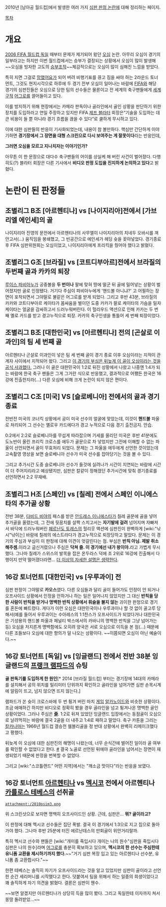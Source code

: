 2010년 [남아공 월드컵]에서 발생한 여러 가지 [[오심 및 편파판정|심판 판정 논란]]에 대해 정리하는 페이지. 

[[목차]]

= 개요 =
[[2006 FIFA 월드컵 독일]] 때부터 문제가 제기되어 왔던 [[오심]] 논란. 아무리 오심이 경기의 일부라고는 하지만 이번 월드컵에서는 승부가 결정되는 상황에서 오심이 많이 발생해 ~~오심을 빙자한 고도의 [[승부조작]]~~체감적으로는 오심이 많이 심해진 느낌을 받았다. 

특히 지면 그걸로 [[망했어요]]가 되어 버려 비행기표를 끊고 짐을 싸야 하는 2라운드 토너먼트, 그것도 현지시각으로 하루에 두 경기 전부 오심이 일어나는 바람에 [[FIFA]]와 해당 경기의 심판진들은 오심으로 당한 팀의 선수들은 물론이고 전 세계의 축구팬들에게 [[세계구]]적 [[어그로]]를 끌어들이고 있다. 

이를 방지하기 위해 현장에서는 카메라 판독이나 골라인에서 골인 상황을 판단하기 위한 장치를 도입하라고 연일 주장하고 있지만 FIFA [[제프 블라터]] 회장은“기술을 도입하는 데 큰 비용이 들 뿐 아니라 경기 흐름을 끊을 수 있다”로 쿨하게 무시하고 있다.

이에 대한 심판들의 반응이 기사화되었는데, 내용이 참 볼만하다. 핵심만 간단하게 이야기하면 '''경기장에서 그 장면을 대형 스크린으로 다시 보여주는 게 잘못이다'''라는 반응인데, 

'''그러면 오심을 모르고 지나치자는 이야기인가?''' 

아무튼 이 한 문장으로 대다수 축구팬들의 어이를 상실케 해 버린 사건이 벌어졌다. 다행히도(?) 블라터 회장은 다른 기사에서 '''비디오 판정 도입을 진지하게 논의하고 있다'''고 밝혔다.

= 논란이 된 판정들 =
== 조별리그 B조 [아르헨티나] vs [나이지리아]전에서 [가브리엘 에인세]의 골 ==
나이지리아 진영의 문전에서 아르헨티나의 사무엘이 나이지리아의 치네두 오바시를 껴안고서(…) 움직임을 봉쇄했고, 그 빈공간으로 에인세가 헤딩 슛을 꽂아넣었다. 경기종료 후 FIFA 심판위원회는 오심이었고, 나이지리아에게 프리킥을 줬어야 했다고 밝혔다.

== 조별리그 G조 [브라질] vs [코트디부아르]전에서 브라질의 두번째 골과 카카의 퇴장 ==
[[루이스 파비아누]]가 공중볼을 '''두 번이나''' 팔에 맞혀 땅에 떨군 뒤 골에 밀어넣는 상황이 벌어졌지만 골로 인정됐다. 거기다 주심이 파비아누에게 '핸드볼 아니냐?' 고 어필하는 장면이 포착되면서 그야말로 불같은 어그로를 받게 되었다. 그리고 후반 43분, 브라질의 카카와 코트디부아르 케이타가 몸싸움을 벌이던 도중 카카가 팔로 케이타의 가슴을 밀자 케이타는 얼굴을 감싸쥐고서 드러누워버린다. 이 헐리우드 액션으로 인해 카카는 두 번째 옐로 카드를 받고 경고누적으로 퇴장. 카카의 축구인생을 통틀어 세 번째 퇴장이었다.
  
== 조별리그 B조 [대한민국] vs [아르헨티나] 전의 [곤살로 이과인]의 팀 세 번째 골 ==
아르헨티나 곤살로 이과인이 넣은 팀 세 번째 골이 경기 종료 이후 오심이라는 지적이 관계자 사이에서 지적되어 왔다. 그리고 [http://www.consumernews.co.kr/news/view.html?gid=main&bid=news&pid=204837 이 경기의 부심은 뒤늦게 이 골이 오심이라는 것을 공식 사과했다.] 그러나 이 골은 대한민국이 1:2로 뒤진 상황에서 나왔고 나중엔 1:4가 되는 바람에 한국 축구 팬들은 그게 그거란 식으로 반응했고, 결과적으로 어쨌든 한국은 16강에 진출한지라(…) 다른 오심에 비해 크게 논란이 되지 않은 편이다.

== 조별리그 C조 [미국] VS [슬로베니아] 전에서의 골과 경기종료 ==
전반전 미국의 코너킥 상황에서 공이 미국 선수의 얼굴에 맞았는데, 이것이 '''핸드볼''' 파울로 처리되어 그 선수는 옐로우 카드에다가 경고 누적으로 다음 경기 출전금지. 안습.

0:2에서 2:2로 슬로베니아를 무섭게 따라잡으며 기세를 올리던 미국은 후반 41분에도 도노반이 올린 프리킥 크로스를 에두가 골문으로 차 넣었지만 그전에 이해할 수 없는 파울이 선언되면서 골이 무효처리 되었다. 문제는 그 파울을 에두에게 선언한 것이었는데 고속촬영 영상을 보면 슬로베니아 선수가 미국 선수를 잡아당기는 것을 볼 수 있다.

그리고 추가시간 도중 슬로베니아 선수가 들것에 실려나가 시간이 지연되는 바람에 시간이 더 주어지리라고 예상됐지만, 심판은 칼같이 정해졌던 추가시간에 맞춰 경기종료를 선언하면서 2:2 무재배.

== 조별리그 H조 [스페인] vs [칠레] 전에서 스페인 이니에스타의 추가골 상황 ==
전반 38분, [[다비드 비야]]의 패스를 받은 [[안드레스 이니에스타]]가 칠레 골문에 골을 넣어 추가골을 올렸는데, 그 전에 뒷꿈치를 살짝 스치고서는 '''자기발에 걸려''' 넘어지며 자빠져서 바닥에 드러누워버린 [[페르난도 토레스]]의 헐리웃 액션에 심판진이 완벽하게 [wiki:"낚시"낚이는] 바람에 칠레의 에스트라다가 경고누적으로 퇴장당하고 말았다. 문제는 이 경기의 주심과 부심이 이 판정에 대해 이견이 엇갈린다는 점. 부심은 '''반칙 아님. 제발 취소해주셈.'''이라고 굽신거렸으나 주심은 '''닥쳐 즐. 이 경기에선 내가 왕이야.'''라고 가볍게 무시했다. 그나마 칠레가 스위스의 발목을 잡은 온두라스 덕에 조 2위로 16강에 진출해서 다행이지 만약 떨어졌더라면... [[더 이상의 자세한 설명은 생략한다]].

== 16강 토너먼트 [대한민국] vs [우루과이] 전 ==
심판 판정이 그야말로 '''카오스'''였다. 다른 오심들과 달리 골이 들어가도 인정이 안 되거나 오프사이드 상황에서 인정을 안하거나 하는 일은 일어나지 않았지만 그 대신 '''반칙을 당한 사람이 반칙을 받거나 명백한 반칙 상황에서 휘슬을 불지 않는''' 괴이한 판정으로 경기를 혼돈에 빠트렸다. 게다가 이런 오심은 대한민국이나 우루과이나 할 것 없이 골고루 당해서(예를 들어서 우루과이는 수아레스의 1:1찬스가 오프사이드가 되었다거나 대한민국은 기성용의 핸드볼 파울과 페널티 박스에서의 카바니의 명백한 반칙을 그냥 넘어가는등) 오심을 저지른게 명백함에도 오히려 양국은 서로 오심으로 이득을 본 점(...) 때문에 다른 조들보다 오심에 대한 항의가 덜 나오는 상황이다. ~~이쯤되면 오심이 아닌 예술이다.~~

== 16강 토너먼트 [독일] vs [잉글랜드] 전에서 전반 38분 잉글랜드의 [[프랭크 램파드]]의 슈팅 ==

'''골 판독기를 도입하게 한 원인'''[* 2014 [브라질 월드컵] 부터는 경기장에 14대의 카메라를 설치해서 공의 위치를 밀리미터 단위까지 확인하고 골라인을 넘어가면 심판 손목시계에 알림이 뜨고, 넘지 않으면 뜨지 않는다.]

램파드가 쏜 슛이 크로스바에 두 번 튕겨 버린 마치 [[게임]] [[알카노이드]]와 비슷한 상황이다. 조금 애매하긴 하지만 비디오로 정확히 봤을 경우 골라인을 넘고 튕겨나온 명백한 골인 상황이었다. 그러나 주심은 '''[[즐]]'''. 1:2로 뒤져 있었던 잉글랜드 입장에서는 동점골이 오심으로 날려먹히는 바람에 결국 2골을 더 내주고 1:4로 패하고 말았다. 축구 카툰을 그리는 [[칼카나마]]는 1966년 월드컵 결승전 웸블리골을 정 반대 상황에서 완벽히 리메이크했다고 평했다.

뒤늦게 이 오심에 대한 심판진의 해명이 나왔는데, 너무 순식간에 벌어진 일이라 골 여부를 확인할 수 없었다고 한다. [http://news.donga.com/Sports/Foot/3/0510/20100706/29674521/1 #] 결국 노골로 선언된 뒤에야 골라인을 넘어서는 장면이 재생되었기 때문에 판정을 번복할 수 없었다.

그리고 [wiki:"스코틀랜드" 어떤 지역]에서는 "깨소금 맛이다"라는 반응을 보였다.

== 16강 토너먼트 [[아르헨티나]] vs [[멕시코]] 전에서 아르헨티나 [[카를로스 테베스]]의 선취골 ==
 attachment:/2010osim3.png
위 스크린샷으로 보자면 명백히 오프사이드인 상황. 근데, 심판은... '''뭐? 골이라고?''' 

이 판정에 대해 멕시코 선수들은 집단 폭발. 결국 이 경기에서 1:3으로 지고 집으로 돌아가야 했다. 그나마 후반 25분에 터진 에르난데스의 만회골이 위안거리랄까.

특히 멕시코 선수와 팬들은 [wiki:"개미를 죽입시다 개미는 나의 원수"심판을 죽입시다 심판은 나의 원수]라며 [[어그로]]를 충분히 확보하고 있으며, '''멕시코의 한 선수는 주심한테 유니폼 교환을 제시하기까지 했다.'''~~"거기 심판 복장 입고 있는 아르헨티나 선수분, 유니폼 좀 교환합시다."~~ 

한편 테베스는 솔직히 자기가 오프사이드라는 것을 알고 있었지만 심판이 골이라고 선언한 순간 세리머니를 시작했다고 한다. 덧붙여서 팀을 위해서 하는 일종의 희생이었다고 꽤 솔직하게 자기 의견을 밝혔다. 결론은 심판이 웬수.


~~보면 알겠지만 아르헨티나가 상당히 득을 많이 봤다. 그리고 독일한테 이자까지 쳐서 몽땅 돌려받았...~~

